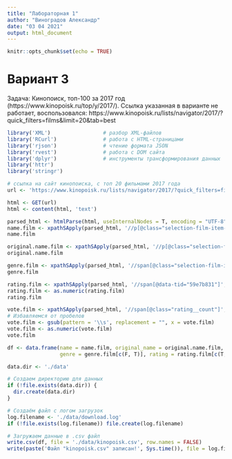 ---
title: "Лабораторная 1"
author: "Виноградов Александр"
date: "03 04 2021"
output: html_document
---

```{r setup, include=FALSE}
knitr::opts_chunk$set(echo = TRUE)
```

# Вариант 3
Задача:
Кинопоиск, топ-100 за 2017 год (https://www.kinopoisk.ru/top/y/2017/). Ссылка указанная в варианте не работает, воспользовался: https://www.kinopoisk.ru/lists/navigator/2017/?quick_filters=films&limit=20&tab=best

```{r}
library('XML')                 # разбор XML-файлов
library('RCurl')               # работа с HTML-страницами
library('rjson')               # чтение формата JSON
library('rvest')               # работа с DOM сайта
library('dplyr')               # инструменты трансформирования данных
library('httr')
library('stringr')

# ссылка на сайт кинопоиска, с топ 20 фильмами 2017 года
url <- 'https://www.kinopoisk.ru/lists/navigator/2017/?quick_filters=films&limit=20&tab=best'

html <- GET(url)
html <- content(html, 'text')

parsed_html <- htmlParse(html, useInternalNodes = T, encoding = "UTF-8")
name.film <- xpathSApply(parsed_html, '//p[@class="selection-film-item-meta__name"]', xmlValue)
name.film

original.name.film <- xpathSApply(parsed_html, '//p[@class="selection-film-item-meta__original-name"]', xmlValue)
original.name.film

genre.film <- xpathSApply(parsed_html, '//span[@class="selection-film-item-meta__meta-additional-item"]', xmlValue)
genre.film

rating.film <- xpathSApply(parsed_html, '//span[@data-tid="59e7b831"]', xmlValue)
rating.film <- as.numeric(rating.film)
rating.film

vote.film <- xpathSApply(parsed_html, '//span[@class="rating__count"]', xmlValue)
# Избавляемся от пробелов
vote.film <- gsub(pattern = '\\s', replacement = "", x = vote.film)
vote.film <- as.numeric(vote.film)
vote.film

df <- data.frame(name = name.film, original_name = original.name.film,
                 genre = genre.film[c(F, T)], rating = rating.film[c(T, F)], vote = vote.film)

data.dir <- './data'

# Создаем директорию для данных
if (!file.exists(data.dir)) {
  dir.create(data.dir)
}

# Создаём файл с логом загрузок
log.filename <- './data/download.log'
if (!file.exists(log.filename)) file.create(log.filename)

# Загружаем данные в .csv файл
write.csv(df, file = './data/kinopoisk.csv', row.names = FALSE)
write(paste('Файл "kinopoisk.csv" записан!', Sys.time()), file = log.filename, append = TRUE)
```